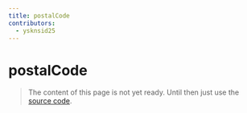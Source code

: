 ```yaml
---
title: postalCode
contributors:
  - ysknsid25
---
```


# postalCode

> The content of this page is not yet ready. Until then just use the [source code](https://github.com/fabian-hiller/valibot/blob/main/library/src/actions/postalCode/postalCode.ts).